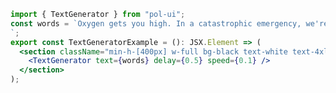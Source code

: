 ```jsx
import { TextGenerator } from "pol-ui";
const words = `Oxygen gets you high. In a catastrophic emergency, we're taking giant, panicked breaths. Suddenly you become euphoric, docile. You accept your fate. It's all right here. Emergency water landing, six hundred miles an hour. Blank faces, calm as Hindu cows
`;
export const TextGeneratorExample = (): JSX.Element => (
  <section className="min-h-[400px] w-full bg-black text-white text-4xl text-center font-bold py-20 flex flex-col justify-center">
    <TextGenerator text={words} delay={0.5} speed={0.1} />
  </section>
);
```
